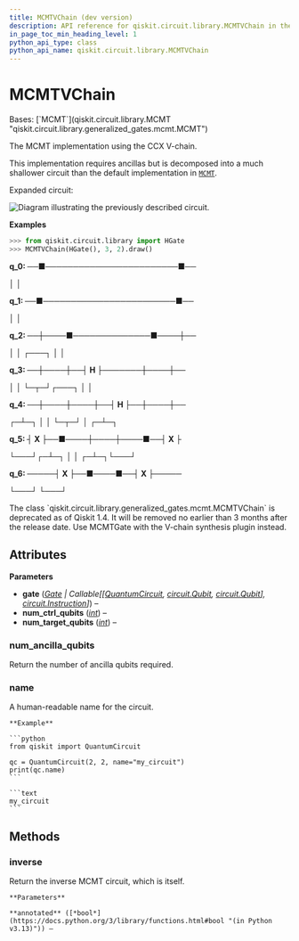```yaml
---
title: MCMTVChain (dev version)
description: API reference for qiskit.circuit.library.MCMTVChain in the dev version of qiskit
in_page_toc_min_heading_level: 1
python_api_type: class
python_api_name: qiskit.circuit.library.MCMTVChain
---
```


# MCMTVChain

<Class id="qiskit.circuit.library.MCMTVChain" isDedicatedPage={true} github="https://github.com/Qiskit/qiskit/tree/main/qiskit/circuit/library/generalized_gates/mcmt.py#L123-L185" signature="qiskit.circuit.library.MCMTVChain(gate, num_ctrl_qubits, num_target_qubits)" modifiers="class">
  Bases: [`MCMT`](qiskit.circuit.library.MCMT "qiskit.circuit.library.generalized_gates.mcmt.MCMT")

  The MCMT implementation using the CCX V-chain.

  This implementation requires ancillas but is decomposed into a much shallower circuit than the default implementation in [`MCMT`](qiskit.circuit.library.MCMT "qiskit.circuit.library.MCMT").

  Expanded circuit:

  ![Diagram illustrating the previously described circuit.](/docs/images/api/qiskit/dev/qiskit-circuit-library-MCMTVChain-1.avif)

  **Examples**

  ```python
  >>> from qiskit.circuit.library import HGate
  >>> MCMTVChain(HGate(), 3, 2).draw()
  ```

  **q\_0: ──■────────────────────────■──**

  │ │

  **q\_1: ──■────────────────────────■──**

  │ │

  **q\_2: ──┼────■──────────────■────┼──**

  │ │ ┌───┐ │ │

  **q\_3: ──┼────┼──┤ H ├───────┼────┼──**

  │ │ └─┬─┘┌───┐ │ │

  **q\_4: ──┼────┼────┼──┤ H ├──┼────┼──**

  ┌─┴─┐ │ │ └─┬─┘ │ ┌─┴─┐

  **q\_5: ┤ X ├──■────┼────┼────■──┤ X ├**

  └───┘┌─┴─┐ │ │ ┌─┴─┐└───┘

  **q\_6: ─────┤ X ├──■────■──┤ X ├─────**

  └───┘ └───┘

  <Admonition title="Deprecated since version 1.4" type="danger">
    The class `qiskit.circuit.library.generalized_gates.mcmt.MCMTVChain` is deprecated as of Qiskit 1.4. It will be removed no earlier than 3 months after the release date. Use MCMTGate with the V-chain synthesis plugin instead.
  </Admonition>

  ## Attributes

  **Parameters**

  *   **gate** ([*Gate*](qiskit.circuit.Gate "qiskit.circuit.Gate") *| Callable\[\[*[*QuantumCircuit*](qiskit.circuit.QuantumCircuit "qiskit.circuit.QuantumCircuit")*,* [*circuit.Qubit*](circuit#qiskit.circuit.Qubit "qiskit.circuit.Qubit")*,* [*circuit.Qubit*](circuit#qiskit.circuit.Qubit "qiskit.circuit.Qubit")*],* [*circuit.Instruction*](qiskit.circuit.Instruction "qiskit.circuit.Instruction")*]*) –
  *   **num\_ctrl\_qubits** ([*int*](https://docs.python.org/3/library/functions.html#int "(in Python v3.13)")) –
  *   **num\_target\_qubits** ([*int*](https://docs.python.org/3/library/functions.html#int "(in Python v3.13)")) –

  ### num\_ancilla\_qubits

  <Attribute id="qiskit.circuit.library.MCMTVChain.num_ancilla_qubits">
    Return the number of ancilla qubits required.
  </Attribute>

  ### name

  <Attribute id="qiskit.circuit.library.MCMTVChain.name" attributeTypeHint="str">
    A human-readable name for the circuit.

    **Example**

    ```python
    from qiskit import QuantumCircuit

    qc = QuantumCircuit(2, 2, name="my_circuit")
    print(qc.name)
    ```

    ```text
    my_circuit
    ```
  </Attribute>

  ## Methods

  ### inverse

  <Function id="qiskit.circuit.library.MCMTVChain.inverse" github="https://github.com/Qiskit/qiskit/tree/main/qiskit/circuit/library/generalized_gates/mcmt.py#L184-L185" signature="inverse(annotated=False)">
    Return the inverse MCMT circuit, which is itself.

    **Parameters**

    **annotated** ([*bool*](https://docs.python.org/3/library/functions.html#bool "(in Python v3.13)")) –
  </Function>
</Class>

